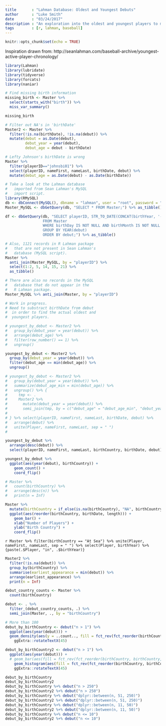 ```yaml
---
title       : "Lahman Database: Oldest and Youngest Debuts"
author      : "Luke Smith"
date        : "03/24/2017"
description : "An exploration into the oldest and youngest players to make an MLB debut, by birth year and debut year."
tags        : [r, lahman, baseball]
---
```




```r
knitr::opts_chunk$set(echo = TRUE)
```



Inspiration drawn from: http://seanlahman.com/baseball-archive/youngest-active-player-chronology/



```r
library(Lahman)
library(lubridate)
library(tidyverse)
library(forcats)
library(naniar)

# Find missing birth information
missing_birth <- Master %>%
  select(starts_with("birth")) %>%
  miss_var_summary()

missing_birth

# Filter out NA's in 'birthDate'
Master2 <- Master %>%
  filter(!is.na(birthDate), !is.na(debut)) %>%
  mutate(debut = as.Date(debut),
         debut_year = year(debut),
         debut_age = debut - birthDate)
```


```r
# Lefty Johnson's birthDate is wrong
Master %>%
  filter(playerID=="johnsbi01") %>%
  select(playerID, nameFirst, nameLast, birthDate, debut) %>%
  mutate(debut_age = as.Date(debut) - as.Date(birthDate))

# Take a look at the Lahman database
#   imported from Sean Lahman's MySQL
#   import script.
library(RMySQL)
db <- dbConnect(MySQL(), dbname = "lahman", user = "root", password = "0rac1e")
Master_MySQL <- dbGetQuery(db, "SELECT * FROM Master;") %>% as_tibble()

df <- dbGetQuery(db, "SELECT playerID, STR_TO_DATE(CONCAT(birthYear, '-', birthMonth, '-', birthDay), '%Y-%m-%d') as birthDate, debut
                 FROM Master
                 WHERE birthDay IS NOT NULL AND birthMonth IS NOT NULL AND birthYear IS NOT NULL AND debut IS NOT NULL
                 GROUP BY YEAR(debut)
                 ORDER BY debut;") %>% as_tibble()

# Also, 1121 records in R Lahman package
#   that are not present in Sean Lahman's
#   database (MySQL script).
Master %>%
  anti_join(Master_MySQL, by = "playerID") %>%
  select(1:2, 5, 14, 15, 21) %>%
  as_tibble()

# There are also no records in the MySQL
#   database that do not appear in the
#   R Lahman package.
Master_MySQL %>% anti_join(Master, by = "playerID")
```




```r
# Work in progress.
# Need to substract birthDate from debut
#  in order to find the actual oldest and
#  youngest players.

# youngest_by_debut <- Master2 %>%
#   group_by(debut_year = year(debut)) %>%
#   arrange(debut_age) %>%
#   filter(row_number() == 1) %>%
#   ungroup()

youngest_by_debut <- Master2 %>%
  group_by(debut_year = year(debut)) %>%
  filter(debut_age == min(debut_age)) %>%
  ungroup()

# youngest_by_debut <- Master2 %>%
#   group_by(debut_year = year(debut)) %>%
#   summarize(debut_age_min = min(debut_age)) %>%
#   ungroup() %>% {
#     tmp <- .
#     Master2 %>%
#       mutate(debut_year = year(debut)) %>%
#       semi_join(tmp, by = c("debut_age" = "debut_age_min", "debut_year"))
# 
# } %>% select(playerID, nameFirst, nameLast, birthDate, debut) %>%
#   arrange(debut) %>%
#   unite(Player, nameFirst, nameLast, sep = " ")
# 

youngest_by_debut %>%
  arrange(desc(debut)) %>%
  select(playerID, nameFirst, nameLast, birthCountry, birthDate, debut)
```

```r
youngest_by_debut %>%
  ggplot(aes(year(debut), birthCountry)) +
    geom_count() +
    coord_flip()

```



```r
# Master %>%
#   count(birthCountry) %>%
#   arrange(desc(n)) %>%
#   print(n = Inf)

Master %>%
  mutate(birthCountry = if_else(is.na(birthCountry), "NA", birthCountry)) %>%
  ggplot(aes(reorder(birthCountry, birthDate, length))) +
    geom_bar() +
    xlab("Number of Players") +
    ylab("Birth Country") +
    coord_flip()
```


`r Master %>% filter(birthCountry == "At Sea") %>% unite(Player, nameFirst, nameLast, sep = " ") %>% select(Player, birthYear) %>% {paste(.$Player, "in", .$birthYear)}`



```r
Master2 %>%
  filter(!is.na(debut)) %>%
  group_by(birthCountry) %>%
  summarise(earliest_appearance = min(debut)) %>%
  arrange(earliest_appearance) %>%
  print(n = Inf)
```


```r

debut_country_counts <- Master %>%
  count(birthCountry)

debut <- . %>% 
  filter_(debut_country_counts, .) %>%
  semi_join(Master, ., by = "birthCountry")

# More than 100
debut_by_birthCountry <- debut("n > 1") %>%
  ggplot(aes(year(debut))) +
  geom_density(aes(y = ..count.., fill = fct_rev(fct_reorder(birthCountry, birthCountry, length))), position = "stack", alpha = 3/4) +
    ggExtra::rotateTextX(45)

debut_by_birthCountry2 <- debut("n > 1") %>%
  ggplot(aes(year(debut))) +
  # geom_bar(aes(fill = fct_rev(fct_reorder(birthCountry, birthCountry, length))), position = "fill", width = 1) +
    geom_histogram(aes(fill = fct_rev(fct_reorder(birthCountry, birthCountry, length))), binwidth = 5)
    ggExtra::rotateTextX(45)

debut_by_birthCountry
debut_by_birthCountry2
debut_by_birthCountry %+% debut("n > 250")
debut_by_birthCountry2 %+% debut("n > 250")
debut_by_birthCountry %+% debut("dplyr::between(n, 51, 250)")
debut_by_birthCountry2 %+% debut("dplyr::between(n, 51, 250)")
debut_by_birthCountry %+% debut("dplyr::between(n, 11, 50)")
debut_by_birthCountry2 %+% debut("dplyr::between(n, 11, 50)")
debut_by_birthCountry %+% debut("n <= 10")
debut_by_birthCountry2 %+% debut("n <= 10")

```
